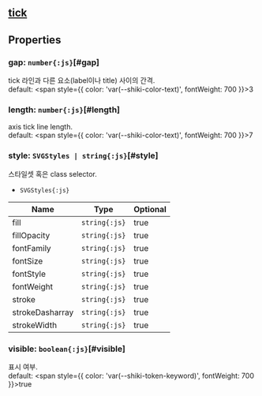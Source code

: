 ## [tick](/config/config/tick)

## Properties

### gap: `number{:js}`[#gap]
tick 라인과 다른 요소(label이나 title) 사이의 간격.  
default: <span style={{ color: 'var(--shiki-color-text)', fontWeight: 700 }}>3</span>
### length: `number{:js}`[#length]
axis tick line length.  
default: <span style={{ color: 'var(--shiki-color-text)', fontWeight: 700 }}>7</span>
### style: `SVGStyles | string{:js}`[#style]
스타일셋 혹은 class selector.  
- `SVGStyles{:js}` 

| Name | Type | Optional |  
| ----- | ----- | ----- |  
| fill | `string{:js}` | true |  
| fillOpacity | `string{:js}` | true |  
| fontFamily | `string{:js}` | true |  
| fontSize | `string{:js}` | true |  
| fontStyle | `string{:js}` | true |  
| fontWeight | `string{:js}` | true |  
| stroke | `string{:js}` | true |  
| strokeDasharray | `string{:js}` | true |  
| strokeWidth | `string{:js}` | true |
### visible: `boolean{:js}`[#visible]
표시 여부.  
default: <span style={{ color: 'var(--shiki-token-keyword)', fontWeight: 700 }}>true</span>